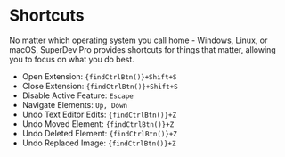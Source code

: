 
# Shortcuts

No matter which operating system you call home - Windows, Linux, or macOS, SuperDev Pro provides shortcuts for things that matter, allowing you to focus on what you do best.

- Open Extension: <code>{findCtrlBtn()}+Shift+S</code>
- Close Extension: <code>{findCtrlBtn()}+Shift+S</code>
- Disable Active Feature: `Escape`
- Navigate Elements: `Up, Down`
- Undo Text Editor Edits: <code>{findCtrlBtn()}+Z</code>
- Undo Moved Element: <code>{findCtrlBtn()}+Z</code>
- Undo Deleted Element: <code>{findCtrlBtn()}+Z</code>
- Undo Replaced Image: <code>{findCtrlBtn()}+Z</code>
